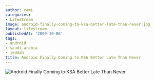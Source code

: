 ```yaml
---
author: rami
categories:
- Lifestream
image: android-finally-coming-to-ksa-better-late-than-never.jpg
layout: lifestream
publishedAt: '2009-10-06'
tags:
- android
- saudi-arabia
- jeddah
title: Android Finally Coming to KSA Better Late Than Never
---
```


![Android Finally Coming to KSA Better Late Than Never](/assets/images/content/lifestream/android-finally-coming-to-ksa-better-late-than-never.jpg)
